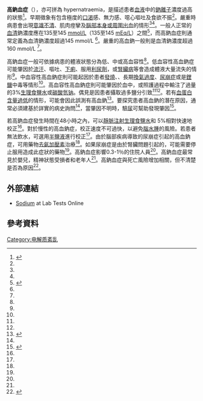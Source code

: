 {{Infobox_Disease |
  Name           = 高鈉血症 |
  Image          = Na-TableImage.svg  |
  Caption        = [[Sodium|Sodium]] |
  DiseasesDB     = 6266 |
  ICD10          = {{ICD10|E|87|0|e|70}} |
  ICD9           = {{ICD9|276.0}} |
  ICDO           = |
  OMIM           = |
  MedlinePlus    = |
  eMedicineSubj  = emerg |
  eMedicineTopic = 263 |
}}

'''高鈉血症'''（{{lang-en|Hypernatremia}}），亦可拼為 hypernatraemia，是描述患者[[血液|血液]]中的[[鈉離子|鈉離子]]濃度過高的狀態<ref name=Muh2016>{{cite journal|last1=Muhsin|first1=SA|last2=Mount|first2=DB|title=Diagnosis and treatment of hypernatremia.|journal=Best practice & research. Clinical endocrinology & metabolism|date=March 2016|volume=30|issue=2|pages=189–203|pmid=27156758|doi=10.1016/j.beem.2016.02.014}}</ref>。早期徵象有包含極度的[[口渴|口渴]]感、無力感、噁心嘔吐及食欲不振<ref name=BMJ2006/>。嚴重時病患會出現[[意識不清|意識不清]]、肌肉痙攣及[[顱內出血|腦部本身或周圍出血]]的情形<ref name=BMJ2006/><ref name=Lin2005/>。一般人正常的[[血清|血清]]鈉濃度應在135至145 [[體積莫耳濃度|mmol/L]]（135至145 [[化學當量|mEq/L]]）之間<ref>{{cite book|last1=Kuruvilla|first1=Jaya|title=Essentials of Critical Care Nursing|date=2007|publisher=Jaypee Brothers Publishers|isbn=9788180619205|page=329|url=https://books.google.com/books?id=W-CSRIfMELYC&pg=PA329|language=en}}</ref>，而高鈉血症則通常定義為血清鈉濃度超過145 mmol/L <ref name=Muh2016/>。嚴重的高血鈉一般則是血清鈉濃度超過 160 mmol/L <ref name=BMJ2006/>。

高鈉血症一般可依據病患的體液狀態分為低、中或高血容性<ref name=BMJ2006/>。低血容性高血鈉症可能肇因於[[流汗|流汗]]、嘔吐、[[下痢|下痢]]、服用[[利尿劑|利尿劑]]，或[[腎臟病|腎臟病]]等會造成體液大量流失的情形<ref name=BMJ2006/>。中血容性高血鈉症則可能起因於患者[[發燒|發燒]]、{{le|不渴症|Adipsia|水份攝取過少}}、長期[[換氣過度|換氣過度]]、[[尿崩症|尿崩症]]或是[[鋰鹽|鋰鹽]]中毒等情形<ref name=BMJ2006/>。高血容性高血鈉症則可能肇因於血中{{le|高醛固酮血症|Hyperaldosteronism|醛固酮過高}}，或照護過程中輸注了過量的3%[[生理食鹽水|生理食鹽水]]或[[碳酸氫钠|碳酸氫钠]]。偶見是因患者攝取過多鹽分引致<ref name=BMJ2006/><ref name=Lin2005/>。若有[[低蛋白血症|血蛋白含量過低]]的情形，可能會因此誤測有高血鈉<ref name=Kli2015>{{cite book|last1=Kliegman|first1=Robert M.|last2=Stanton|first2=Bonita M. D.|last3=Geme|first3=Joseph St|last4=Schor|first4=Nina F.|title=Nelson Textbook of Pediatrics|date=2015|publisher=Elsevier Health Sciences|isbn=9780323263528|page=348|edition=20|url=https://books.google.com/books?id=P9piCAAAQBAJ&pg=PA348|language=en|deadurl=no|archiveurl=https://web.archive.org/web/20170908161309/https://books.google.com/books?id=P9piCAAAQBAJ&pg=PA348|archivedate=2017-09-08|df=}}</ref>。要探究患者高血鈉的潛在原因，通常必須建基於詳實的病史詢問<ref name=BMJ2006/>，當肇因不明時，驗[[尿|尿]]可幫助發現肇因<ref name=BMJ2006>{{cite journal|last1=Reynolds|first1=RM|last2=Padfield|first2=PL|last3=Seckl|first3=JR|title=Disorders of sodium balance.|journal=BMJ (Clinical research ed.)|date=25 March 2006|volume=332|issue=7543|pages=702–5|pmid=16565125|doi=10.1136/bmj.332.7543.702|pmc=1410848}}</ref>。

若高鈉血症發生時間在48小時之內，可以[[靜脈注射|靜脈注射]][[生理食鹽水|生理食鹽水]]和 5%{{le|葡萄糖注射液|Intravenous sugar solution}}相對快速地校正<ref name=BMJ2006/>。對於慢性的高血鈉症，校正速度不可過快，以避免[[腦水腫|腦水腫]]的風險。若患者無法飲水，可選用[[生理盐水|半鹽液]]進行校正<ref name=BMJ2006/>。由於腦部疾病導致的尿崩症引起的高血鈉症，可用藥物[[去氨加壓素|去氨加壓素]]治療<ref name=BMJ2006/>。如果尿崩症是由於腎臟問題引起的，可能需要停止服用造成此症狀的藥物<ref name=BMJ2006/>。高鈉血症影響0.3-1％的住院人員<ref name=Lin2005/>。高鈉血症最常見於嬰兒，精神狀態受損者和老年人<ref name=Lin2005/>。高鈉血症與死亡風險增加相關，但不清楚是否為原因<ref name=Lin2005>{{cite journal|last1=Lin|first1=M|last2=Liu|first2=SJ|last3=Lim|first3=IT|title=Disorders of water imbalance.|url=https://archive.org/details/sim_emergency-medicine-clinics-of-north-america_2005-08_23_3/page/749|journal=Emergency medicine clinics of North America|date=August 2005|volume=23|issue=3|pages=749–70, ix|pmid=15982544|doi=10.1016/j.emc.2005.03.001}}</ref>。

==外部連結==
*[http://labtestsonline.org/understanding/analytes/sodium/tab/test Sodium] {{Wayback|url=http://labtestsonline.org/understanding/analytes/sodium/tab/test |date=20160314124833 }} at Lab Tests Online

== 參考資料 ==
{{reflist}}

{{水电解质失衡与酸碱失衡}}
[[Category:电解质紊乱|Category:电解质紊乱]]